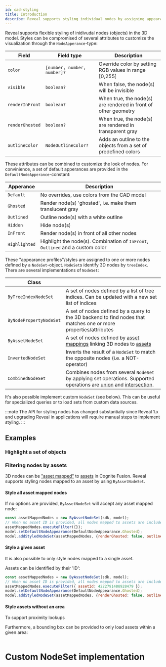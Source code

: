 ```yaml
---
id: cad-styling
title: Introduction
describe: Reveal supports styling individual nodes by assigning appearance profiles.
---
```



Reveal supports flexible styling of inidivudal nodes (objects) in the 3D model. Styles can
be compromised of several attributes to customize the visualization through the `NodeApperance`-type:

| Field           | Field type                  | Description                                           |
| --------------- | --------------------------- | ----------------------------------------------------- |
| `color`         | `[number, number, number]?` | Override color by setting RGB values in range [0,255] |
| `visible`       | `boolean?`                  | When false, the node(s) will be invisible             |
| `renderInFront` | `boolean?`                  | When true, the node(s) are rendered in front of other geometry |
| `renderGhosted` | `boolean?`                  | When true, the node(s) are rendered in transparent gray |
| `outlineColor`  | `NodeOutlineColor?`         | Adds an outline to the objects from a set of predefined colors |

These attributes can be combined to customize the look of nodes. For convinience, a set of default apperances are
provided in the `DefaultNodeApperance`-constant:

| Apperance           | Description                                                                      |
| ------------------- | -------------------------------------------------------------------------------- |
| `Default`           | No overrides, use colors from the CAD model                                      |
| `Ghosted`           | Render node(s) 'ghosted', i.e. make them translucent gray                        |
| `Outlined`          | Outline node(s) with a white outline                                             |
| `Hidden`            | Hide node(s)                                                                     |
| `InFront`           | Render node(s) in front of all other nodes                                       |
| `Highlighted`       | Highlight the node(s). Combination of `InFront`, `Outlined` and a custom color   |

These "appearance profiles"/styles are assigned to one or more nodes defined by a `NodeSet`-object. `NodeSet`s 
identify 3D nodes by `treeIndex`. There are several implementations of `NodeSet`:

| Class                    |                                                                                  |
| ------------------------ | -------------------------------------------------------------------------------- |
| `ByTreeIndexNodeSet`     | A set of nodes defined by a list of tree indices. Can be updated with a new set list of indices |
| `ByNodePropertyNodeSet`  | A set of nodes defined by a query to the 3D backend to find nodes that matches one or more properties/attributes |
| `ByAssetNodeSet`         | A set of nodes defined by [asset mappings](https://docs.cognite.com/api/v1/#tag/3D-Asset-Mapping) linking 3D nodes to [assets](https://docs.cognite.com/dev/concepts/resource_types/assets.html) |
| `InvertedNodeSet`        | Inverts the result of a `NodeSet` to match the opposite nodes (i.e. a NOT-operator) |
| `CombinedNodeSet`        | Combines nodes from several `NodeSet` by applying set operations. Supported operations are [union](https://en.wikipedia.org/wiki/Union_(set_theory)") and [intersection](https://en.wikipedia.org/wiki/Intersection_(set_theory)). |

It's also possible implement custom `NodeSet` (see below). This can be useful for specialized queries or to load
sets from custom data sources.

:::note
The API for styling nodes has changed substantially since Reveal 1.x and upgrading Reveal 
in applications will require manual steps to implement styling.
:::

## Examples

<DemoWrapper name="Cognite3DViewerDemo" />

### Highlight a set of objects

### Filtering nodes by assets

3D nodes can be ["asset mapped"](https://docs.cognite.com/api/v1/#tag/3D-Asset-Mapping) to 
[assets](https://docs.cognite.com/dev/concepts/resource_types/assets.html) in Cognite Fusion. 
Reveal supports styling nodes mapped to an asset by using `ByAssetNodeSet`.

#### Style all asset mapped nodes

If no options are provided, `ByAssetNodeSet` will accept any asset mapped node:

```js runnable
const assetMappedNodes = new ByAssetNodeSet(sdk, model);
// When no asset ID is provided, all nodes mapped to assets are included
assetMappedNodes.executeFilter({});
model.setDefaultNodeAppearance(DefaultNodeAppearance.Ghosted);
model.addStyledNodeSet(assetMappedNodes, {renderGhosted: false, outlineColor: NodeOutlineColor.Cyan } );
```

#### Style a given asset

It is also possible to only style nodes mapped to a single asset.

Assets can be identified by their 'ID':

```js runnable
const assetMappedNodes = new ByAssetNodeSet(sdk, model);
// When no asset ID is provided, all nodes mapped to assets are included
assetMappedNodes.executeFilter({ assetId: 4222791488928479 });
model.setDefaultNodeAppearance(DefaultNodeAppearance.Ghosted);
model.addStyledNodeSet(assetMappedNodes, {renderGhosted: false, outlineColor: NodeOutlineColor.Cyan } );
```

#### Style assets without an area

To support proximity lookups

Furthermore, a bounding box can be provided to only load assets within a given area:
```js runnable
```


# Custom NodeSet implementation
